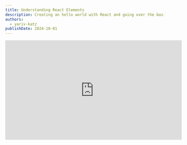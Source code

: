 ```yaml
---
title: Understanding React Elements
description: Creating an hello world with React and going over the basics of a react application
authors:
  - yariv-katz
publishDate: 2024-10-01
---
```



<div class="not-content flex">
	<iframe
		className="mx-auto mb-10"
		width="560"
		height="315"
		src="https://www.youtube.com/embed/8HHXZcoovt4?si=91cgdzxiphQfNdsr"
		title="YouTube video player"
		frameBorder="0"
		allow="accelerometer; autoplay; clipboard-write; encrypted-media; gyroscope; picture-in-picture; web-share"
		allowFullScreen
	/>
</div>

Let's take our first steps to become a [React](https://react.dev/) developer.  
In this lesson we will learn about the basics of **React**, and we will even create out first **React** powered website.  
Mastering **React** starts with understanding the fundamentals, so open you computer and try to follow along and write the code with us.

## What we will learn

In this lesson we will cover the following topics:

- The main job of the React library
- Simple hello world with React
- React Components
- JSX

## Creating an hello world

We will learn the basics of React by creating a simple web site that displays an hello world message to the user (How original of us?).

We don't need any fancy UI library like React to create a website displaying hello world right!?  
Let's just create that hello world page using simple html.

In this example we created a simple html file that displays an hello world message:

<div className="mt-5 not-content">
<Sandpack 
	client:load
	template="vanilla"
	options={{
		visibleFiles: ["/index.html"],
		activeFile: "/index.html"
	}}
	files={{
		
		"index.html": {
			code: `
<html>
	<body>
		<div id="container">
			<h1>Hello world with HTML</h1>
		</div>		
	</body>
</html>
			`
		},
		"index.js": {
			code: ``,			
		},
	}}
/>
</div>

## DOM

The browser processed our HTML and from that file the browser created a tree of Javascript objects called the [DOM](https://developer.mozilla.org/en-US/docs/Web/API/Document_Object_Model).

After the browser created the `DOM` what determines what we see on the website is the `DOM` and not the `HTML`.  
The `HTML` is simply a recipe for creating the initial `DOM`, after the initial `DOM` is created the browser will not look at the `HTML` any more.

We can open the browser developer tools and in Chrome developer tools there is the **Elements** tab which shows us the current DOM we are seeing in the screen.  
You can view the `DOM` tree with the global `document`.  

You can also click an element in the **Elements** tab, for example choose the `<h1>` element, and you can view the Javascript dom object by going to the **Console** tab and typing:

```javascript
$0
```

This will grab the javascript dom object of the selected element from the **Elements** tab.  
grabbing the element with `$0` we can now change the `<h1>` element and view the changes on the screen.  
In the developer tools in the **Console** tab type:

```javascript
$0.innerText = 'i can change the text with javascript'
```

You will notice the text on the screen is changing.

When used in the browser `React` main job is:
- Create DOM elements
- Delete DOM elements
- Update DOM elements

`React` can even create your initial HTML but that will be covered in a later lesson.

## Creating DOM without HTML

The HTML is the recipe for creating a tree of javascript objects called `DOM` that represents how our website looks like.  
So the same **Hello World** application we can also create by constructing the DOM using Javascript and not using HTML.  

Take a look at the following example where the HTML is empty and now the Javascript is creating that hello world.

<div className="mt-5 not-content">
<Sandpack 
	client:load
	template="static"
	options={{	
		visibleFiles: ["/index.html"],	
		activeFile: "/index.html"
	}}
	files={{
		
		"index.html": {
			code: `
<html>
	<body>
		<div id="container">			
		</div>
		<script>
			// create h1 element
			const h1 = document.createElement('h1');
			h1.innerText = 'Hello world with JS';

			// append h1 to container
			const container = document.getElementById('container');
			container.appendChild(h1);
		</script>		
	</body>
</html>
			`
		},
		"index.js": {
			code: `

			`,			
		},
	}}
/>
</div>

## Hello world with React

Now let's try to create the same hello world website using `React`.  
We are loading the react library from a CDN (usually react is not installed from a CDN but in our simple example it's perfect).

<div className="mt-5 not-content">
<Sandpack 
	client:load
	template="static"
	options={{		
		activeFile: "/index.html",
		visibleFiles: ["/index.html"],
	}}
	files={{
		
		"index.html": {
			code: `
<html>
	<head>
		<script crossorigin src="https://unpkg.com/react@18/umd/react.development.js"></script>
		<script crossorigin src="https://unpkg.com/react-dom@18/umd/react-dom.development.js"></script>
	</head>
	<body>
		<div id="container">			
		</div>	
		<script>
			// create h1 element
			const h1 = React.createElement('h1', null, 'Hello world with React!');
			
			// render to dom
			const root = ReactDOM.createRoot(document.getElementById('container'));
			root.render(h1);
		</script>
	</body>
</html>
			`
		},
		"index.js": {
			code: `
			`,			
		},
	}}
/>
</div>

It's important to state that this is not how you start a real world react application, rather we are creating a minimal learning platform for learning React.  
It's a bit easier when you only focus on minimum amount of files needed to learn React.  

Going over the code we see that in the `<head>` we are loading `react` and `react-dom`, loading those 2 scripts makes them available globally.

After that the api kind of reminds us the same api we used to create the dom elements in Javascript.  
We use `React.createElement` in `React` when in `Javascript` we used `document.createElement` this creates our `h1` and instead of attaching to the dom like we did in `Javascript` we attach to the `DOM` using `ReactDOM.createRoot` this will attach to the dom and we can render elements inside our created `root`.

## Virtual DOM

Let's focus on the React example we just created.  
Notice that we did not directly interacted with the `DOM`, we just pointed React to the place where React should interact with the dom:

```javascript
const root = ReactDOM.createRoot(document.getElementById('container'));
```

When using React you do not manipulate the DOM rather you let React do that job.  

We did not create any DOM elements rather we created React elements:

```javascript
const h1 = React.createElement('h1', null, 'Hello world with React!');
```

When working with React you do not create `DOM` elements, rather you create React elements, when you change those react elements in a certain way then React will update those elements as well as compare the DOM to the virtual dom and update the dom if needed to match the virtual dom.

React created an abstraction layer between you and the DOM, it's a common practice in software development to create a middleman, for example instead of interacting directly with a database, you can use `ORM` which let's you interact with different databases using Javascript classes. another example is the adapter pattern, which is really similar to what React is doing.

React will give you tools to create a VirtualDOM and update and maintain that VirtualDOM, it will later take that VirtualDOM and upate the real DOM in a really quick way to match your virtual dom.

So basically `React` library is giving you tools for creating and updating a VirtualDOM and `ReactDOM` will take that web adapted virtual dom and create a website.  

This adapter pattern is what gives React the ability to create UI not only for the web.  
You can use `React` for creating mobile adapter virtual dom, and then [react-native](https://reactnative.dev/) can take the virtual dom and construct a native ios and android mobile application.

## JSX

Let's try and expand our react example a bit.  
We will now add a span and an underline under the `<h1>` element we created.

Take a look in the editor at the following example:

<div className="mt-5 not-content">
<Sandpack 
	client:load
	template="static"
	options={{		
		activeFile: "/index.html",
		visibleFiles: ["/index.html"],
	}}
	files={{
		
		"index.html": {
			code: `
<html>
	<head>
		<script crossorigin src="https://unpkg.com/react@18/umd/react.development.js"></script>
		<script crossorigin src="https://unpkg.com/react-dom@18/umd/react-dom.development.js"></script>
	</head>
	<body>
		<div id="container">			
		</div>	
		<script>
			// create h1 element
			const h1 = React.createElement(
				'h1', 
				null, 
				React.createElement(
					'span', 
					null, 
					React.createElement(
						'u', 
						null, 
						'Hello world with React!'
					)
				)
			);
			
			// render to dom
			const root = ReactDOM.createRoot(document.getElementById('container'));
			root.render(h1);
		</script>
	</body>
</html>
			`
		},
		"index.js": {
			code: `
			`,			
		},
	}}
/>
</div>

Notice that the 3rd argument of `React.createElement` doesn't have to be a text, rather it can be and item or array of `ReactNode` (we will talk about `ReactNode` on the `jsx` lesson).  
So to extend our `<h1>` with a `<span>` and a `<u>` means to add more `React.createElement` to the 3rd argument.  

Seems a bit cumbersome to create an entire screen, the entire virtual dom this way, but even before react when you had to create your website screen you did not use `document.createElement(...)` to create the entire screen, rather you used `HTML` which was processed to the initial `DOM` tree.  
Just like `HTML` is a different syntax from which `document.createElement` are created, it would be nice if we had a similar syntax to `HTML` for creating `React.createElement`

## JSX

When working with `React` you can choose different languages for developing your app. For example you can choose: `Javascript`, `Typescript`, `CoffeeScript`, etc.  But the end result when building a web application is that the end files would be Javascript (the browser can only run javascript). Also it needs to be a Javascript version that is supported by all modern browsers.  
It is common that you take your code and compile your code to supported `Javascript`.  
For example:
- if working with Javascript I can use [Babel](https://babeljs.io/) to compile to vanilla Javascript
- if working with [Typescript](https://www.typescriptlang.org/) then typescript ships with compiler that compiles my typescript files to javascript.

Because we are working with compiler to process our code, it means we can install extensions for our programming language.  
For example I can support EcmaScript features that the browser do not support yet, write them in my code and let the compiler create those features in old javascript so it will be supported by the browsers.

I can use the compilers to add additional syntax which is not supported by Javascript, for example I can support an XML like syntax which the compiler will transpile in my code and turn it to something else.

`JSX` stands for **Javascript as XML** it allows us to write `XML` syntax which will be translated to `Javascript`.  
For example I can create the following code in the file: `jsx-example.js`

```Javascript
const h1 = <h1>hello world with jsx</h1>
```

I can then take that file and use a compiler which will translate that file to:

```Javascript
const h1 = React.createElement('h1', null, 'hello world with jsx')
```

This will solve our problem of creating unreadable nested `React.createElement` like we did with the example of hello world with underline.  
This means that our code can be transformed to this (if we add a compiler):

```javascript
	// create h1 element
	/*
	// this is unreadable
	const h1 = React.createElement(
		'h1', 
		null, 
		React.createElement(
			'span', 
			null, 
			React.createElement(
				'u', 
				null, 
				'Hello world with React!'
			)
		)
	);
	*/
	
	// this is much better
	const h1 = (
		<h1>
			<span>
				<u>
					Hello world with React!
				</u>
			</span>
		</h1>
	);
	
	// render to dom
	const root = ReactDOM.createRoot(document.getElementById('container'));
	root.render(h1);
```

## Babel

Babel is a Javascript compiler, it will transform your advanced Javascript, to vanilla, browser supported, Javascript.  
Usually you won't have to install the compiler yourself, there are popular react starters which you can use which already configured the compiler for you, but in our case of exploring the basics of React and creating a minimal playground with only HTML file, it might be worth it to do a simple Babel installation in our current HTML file.

<div className="mt-5 not-content">
<Sandpack 
	client:load
	template="static"
	options={{		
		activeFile: "/index.html",
		visibleFiles: ["/index.html"],
	}}
	files={{
		
		"index.html": {
			code: `
<html>
	<head>
		<script crossorigin src="https://unpkg.com/react@18/umd/react.development.js"></script>
		<script crossorigin src="https://unpkg.com/react-dom@18/umd/react-dom.development.js"></script>
		<script src="https://unpkg.com/@babel/standalone/babel.min.js"></script>
	</head>
	<body>
		<div id="container">			
		</div>	
		<script type="text/babel">
			// create h1 element
			const h1 = (
				<h1>
					<span>
						<u>Hello world with React and JSX!</u>
					</span>
				</h1>
			);
			
			// render to dom
			const root = ReactDOM.createRoot(document.getElementById('container'));
			root.render(h1);
		</script>
	</body>
</html>
			`
		},
		"index.js": {
			code: `
			`,			
		},
	}}
/>
</div>

Notice that after installing `Babel` we can now use JSX syntax instead of `React.createElement` and behind the scenes Babel will transpile our code and translate `JSX` to `React.createElement`.  
There are many aspects of `JSX` that still need to be discussed and we have a full lesson on the topic.

## Component

Rather you are using `JSX` or calling `React.createElement` essentially both ways are actually calling `React.createElement`.  
`React.createElement` has a few declarations, here is the declaration that we used:

```typescript
function createElement<P extends DOMAttributes<T>, T extends Element>(
	type: string,
	props?: ClassAttributes<T> & P | null,
	...children: ReactNode[]
): DOMElement<P, T>;
```

I will write the above in a different way which hopefully would be clearer (but not accurate in terms of the actual types):

```typescript
function createElement(
	type: string, // a dom element string
	props?: DomElementAttributes, // this is the attributes that dom element can get
	...children: ReactNode[] // children of the element
): DOMElement<P, T>;
```

We will have a full lesson on React components where we will discuss about the second `props` argument in more details.

Let's examine another type of declaration we can pass to `React.createElement`:

```typescript
function createElement<P extends {}>(
	type: FunctionComponent<P> | ComponentClass<P> | string,
	props?: Attributes & P | null,
	...children: ReactNode[]
): ReactElement<P>;
```

or is simple terms (but changing the name of the types to be more clear, so less accurate):

```typescript
function createElement<P extends {}>(
	type: ReactComponent, // we can place here entire component
	props?: Props, // component props
	...children: ReactNode[] // component children
): ReactElement<P>;
```

the important thing that I want to focus on in this lesson is the first argument which can be a `FunctionComponent<P> | ComponentClass<P>` or as I named it later on it can be `ReactComponent`.  
We will focus in this course on the `FunctionComponent<P>` as the way to create a `ReactComponent`, and the word to focus on in the `Function` part, this means that I can pass to `React.createElement` a function as the first argument.  
For example instead of doing:

```typescript
React.createElement('h1', null, 'hello world')
```

I can do this:

```typescript
const h1 = React.createElement(() => {
	return <h1>hello world 3</h1>
})
```

Most of the times you will use `JSX` instead of directly calling `React.createElement` so this:

```typescript
const h1 = React.createElement(() => {
	return (
		<h1>
			<span>
				<u>Hello world with React and JSX!</u>
			</span>
		</h1>
	);
})
```

could be replaced with:

```typescript
const H1 = () => {
	return (
		<h1>
			<span>
				<u>Hello world with React and JSX!</u>
			</span>
		</h1>
	)
}
```

I created a React UI component and now every place that takes `React.createElement` I can instead place the component I just created by using the function name `H1`, for example:

```typescript
const root = ReactDOM.createRoot(document.getElementById('container'));
root.render(<H1 />);
```

So React allows me to create Virtual Dom element, also I can create multiple Virtual Dom elements, and I can also group multiple virtual dom elements to a UI component and create a new `"<Tag />"`.

When developing with React we split the ui we are developing to logical group using React Components which are transformed to new tags we can use multiple times.  
Also each component will take care of the change hapenning in that component but we will talk about component changes in our lesson about React components.

## Components tree

There is more power to React components, in fact we will have an entire lesson about those UI components, but for now let's keep things simple and understand that the main goal of the library is to give you tools for creating UI components.  
Those components will create the virtual dom which will create the real dom.  
Those components will represent your dom and will take care of updating the dom when you make changes in your components in a certain way.

Basically when creating a React application you create a tree of those UI components.  
For example you can create a component that represents the **Header** of your app `<Header />`.  
You can create a component for the `<Footer />`.  
And you can create a form for login form `<Login />`.  
You can then create a component `<App />` that place all those components on the screen you are creating:

```typescript
function App() {
	return (
		<div>
			<Header />
			
			<Login />
			
			<Footer />
		</div>
	)
}
```

So in a React application you will create a tree of those UI components.

## Summary

React is a library for creating UI components, it gives you the tools for creating components that will generate a virtual dom, react will take that virtual dom and create and update the real dom to match the virtual dom.  

When developing with React you will logically break the screen you are creating to UI components, those component will take care of it's own logic, and will also take care about all the updates and transformations of that component.

There is a lot to learn about the React library by simply creating an `HTML` file and including the React cdn javascript, and now that we covered it we can learn how to bootstrap a react application using a cli tool called `create-react-app`.


